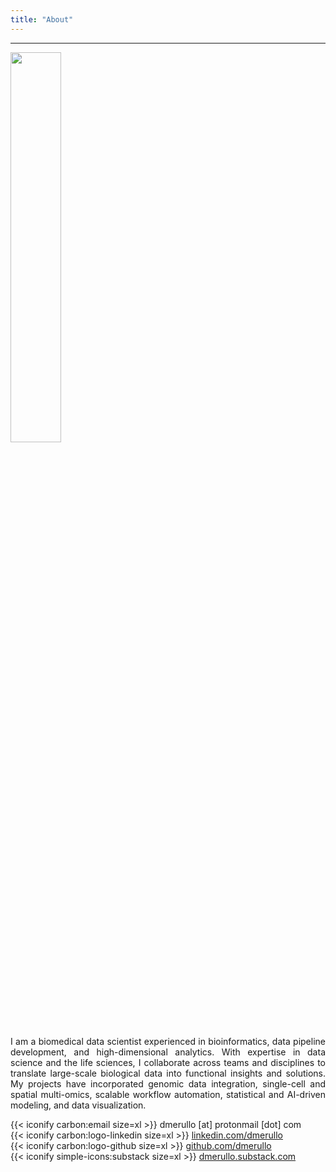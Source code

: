 ```yaml
---
title: "About"
---
```


<style>
body {
text-align: justify}
</style>

***

![](files/picture.png){fig-align="center" width="40%"}

I am a biomedical data scientist experienced in bioinformatics, data pipeline development, and high-dimensional analytics. With expertise in data science and the life sciences, I collaborate across teams and disciplines to translate large-scale biological data into functional insights and solutions. My projects have incorporated genomic data integration, single-cell and spatial multi-omics, scalable workflow automation, statistical and AI-driven modeling, and data visualization. 

{{< iconify carbon:email size=xl >}} dmerullo [at] protonmail [dot] com\
{{< iconify carbon:logo-linkedin size=xl >}} [linkedin.com/dmerullo](https://www.linkedin.com/in/dmerullo){target="_blank"} \
{{< iconify carbon:logo-github size=xl >}} [github.com/dmerullo](https://github.com/dmerullo){target="_blank"} \
{{< iconify simple-icons:substack size=xl >}} [dmerullo.substack.com](https://dmerullo.substack.com/){target="_blank"}